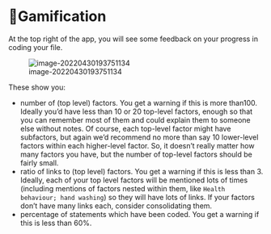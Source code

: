 # 🧪Gamification{#xgamification}

At the top right of the app, you will see some feedback on your progress in coding your file.

![image-20220430193751134](_assets/image-20220430193751134.png)

These show you:

- number of (top level) factors. You get a warning if this is more than100. Ideally you'd have less than 10 or 20 top-level factors, enough so that you can remember most of them and could explain them to someone else without notes. Of course, each top-level factor might have subfactors, but again we'd recommend no more than say 10 lower-level factors within each higher-level factor. So, it doesn't really matter how many factors you have, but the number of top-level factors should be fairly small.
- ratio of links to (top level) factors. You get a warning if this is less than 3. Ideally, each of your top level factors will be mentioned lots of times (including mentions of factors nested within them, like `Health behaviour; hand washing`) so they will have lots of links. If your factors don't have many links each, consider consolidating them.
- percentage of statements which have been coded. You get a warning if this is less than 60%.

